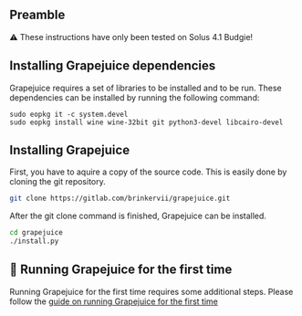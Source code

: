 ## Preamble

⚠ These instructions have only been tested on Solus 4.1 Budgie!

## Installing Grapejuice dependencies
Grapejuice requires a set of libraries to be installed and to be run. These dependencies can be installed by running the following command:
```shell
sudo eopkg it -c system.devel
sudo eopkg install wine wine-32bit git python3-devel libcairo-devel
```

## Installing Grapejuice
First, you have to aquire a copy of the source code. This is easily done by cloning the git repository.
```sh
git clone https://gitlab.com/brinkervii/grapejuice.git
```

After the git clone command is finished, Grapejuice can be installed.
```sh
cd grapejuice
./install.py
```

## 🚀 Running Grapejuice for the first time
Running Grapejuice for the first time requires some additional steps. Please follow the [guide on running Grapejuice for the first time](/Guides/First-time-setup)
